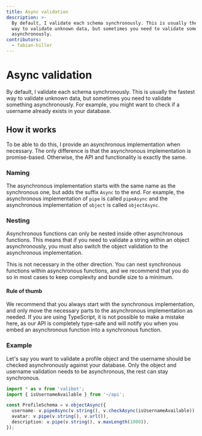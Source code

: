 ```yaml
---
title: Async validation
description: >-
  By default, I validate each schema synchronously. This is usually the fastest
  way to validate unknown data, but sometimes you need to validate something
  asynchronously.
contributors:
  - fabian-hiller
---
```



# Async validation

By default, I validate each schema synchronously. This is usually the fastest way to validate unknown data, but sometimes you need to validate something asynchronously. For example, you might want to check if a username already exists in your database.

## How it works

To be able to do this, I provide an asynchronous implementation when necessary. The only difference is that the asynchronous implementation is promise-based. Otherwise, the API and functionality is exactly the same.

### Naming

The asynchronous implementation starts with the same name as the synchronous one, but adds the suffix `Async` to the end. For example, the asynchronous implementation of <Link href="/api/pipe/">`pipe`</Link> is called <Link href="/api/pipeAsync/">`pipeAsync`</Link> and the asynchronous implementation of <Link href="/api/object/">`object`</Link> is called <Link href="/api/objectAsync/">`objectAsync`</Link>.

### Nesting

Asynchronous functions can only be nested inside other asynchronous functions. This means that if you need to validate a string within an object asynchronously, you must also switch the object validation to the asynchronous implementation.

This is not necessary in the other direction. You can nest synchronous functions within asynchronous functions, and we recommend that you do so in most cases to keep complexity and bundle size to a minimum.

#### Rule of thumb

We recommend that you always start with the synchronous implementation, and only move the necessary parts to the asynchronous implementation as needed. If you are using TypeScript, it is not possible to make a mistake here, as our API is completely type-safe and will notify you when you embed an asynchronous function into a synchronous function.

### Example

Let's say you want to validate a profile object and the username should be checked asynchronously against your database. Only the object and username validation needs to be asynchronous, the rest can stay synchronous.

```ts
import * as v from 'valibot';
import { isUsernameAvailable } from '~/api';

const ProfileSchema = v.objectAsync({
  username: v.pipeAsync(v.string(), v.checkAsync(isUsernameAvailable)),
  avatar: v.pipe(v.string(), v.url()),
  description: v.pipe(v.string(), v.maxLength(1000)),
});
```
